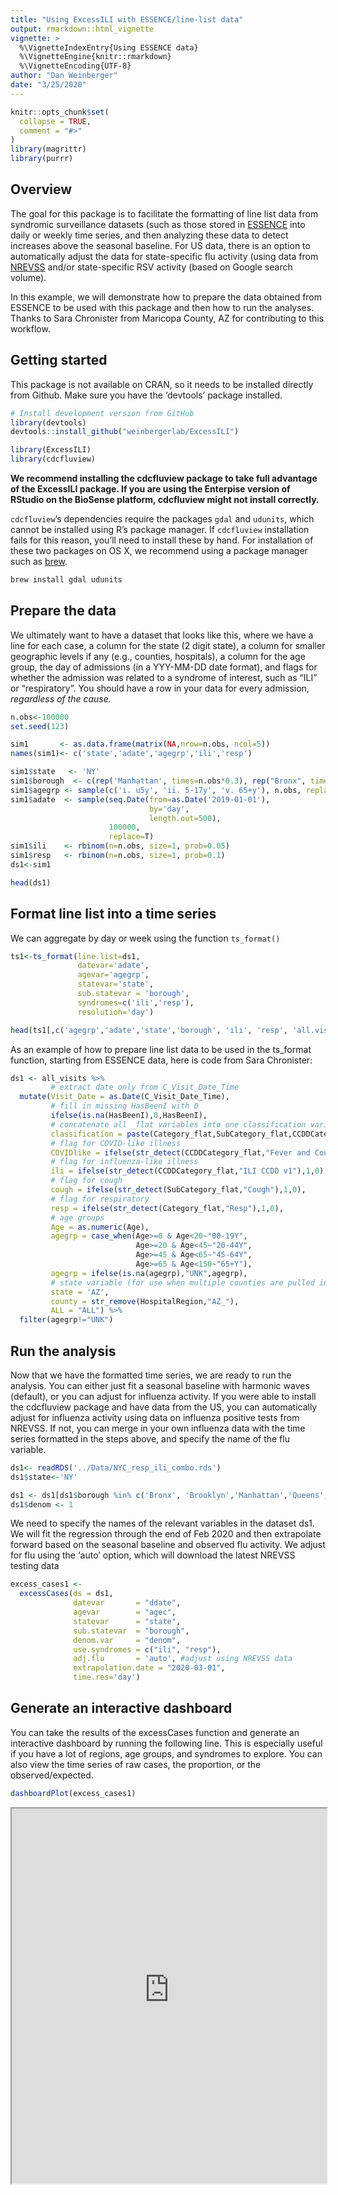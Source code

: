 ```yaml
---
title: "Using ExcessILI with ESSENCE/line-list data"
output: rmarkdown::html_vignette
vignette: >
  %\VignetteIndexEntry{Using ESSENCE data}
  %\VignetteEngine{knitr::rmarkdown}
  %\VignetteEncoding{UTF-8}
author: "Dan Weinberger"
date: "3/25/2020"
---
```


```r
knitr::opts_chunk$set(
  collapse = TRUE,
  comment = "#>"
)
library(magrittr)
library(purrr)

```

## Overview

The goal for this package is to facilitate the formatting of line list data
from syndromic surveillance datasets (such as those stored in
[ESSENCE](https://www.cdc.gov/nssp/index.html) into daily or weekly time
series, and then analyzing these data to detect increases above the seasonal
baseline. For US data, there is an option to automatically adjust the data for
state-specific flu activity (using data from
[NREVSS](https://www.cdc.gov/surveillance/nrevss/index.html) and/or
state-specific RSV activity (based on Google search volume).

In this example, we will demonstrate how to prepare the data obtained from
ESSENCE to be used with this package and then how to run the analyses. Thanks
to Sara Chronister from Maricopa County, AZ for contributing to this workflow.

## Getting started

This package is not available on CRAN, so it needs to be installed directly
from Github. Make sure you have the 'devtools' package installed.

```r
# Install development version from GitHub
library(devtools)
devtools::install_github("weinbergerlab/ExcessILI")
```

```r
library(ExcessILI)
library(cdcfluview)
```

**We recommend installing the cdcfluview package to take full advantage of
the ExcessILI package. If you are using the Enterpise version of RStudio on the
BioSense platform, cdcfluview might not install correctly.**

`cdcfluview`'s dependencies require the packages `gdal` and `udunits`, which
cannot be installed using R’s package manager. If `cdcfluview` installation
fails for this reason, you’ll need to install these by hand. For installation
of these two packages on OS X, we recommend using a package manager such as
[brew](https://brew.sh).

```r
brew install gdal udunits
```

## Prepare the data

We ultimately want to have a dataset that looks like this, where we have a line
for each case, a column for the state (2 digit state), a column for smaller
geographic levels if any (e.g., counties, hospitals), a column for the age
group, the day of admissions (in a YYY-MM-DD date format), and flags for
whether the admission was related to a syndrome of interest, such as "ILI" or
"respiratory". You should have a row in your data for every admission,
*regardless of the cause.* 

```r
n.obs<-100000
set.seed(123)

sim1       <- as.data.frame(matrix(NA,nrow=n.obs, ncol=5))
names(sim1)<- c('state','adate','agegrp','ili','resp')

sim1$state   <- 'NY'
sim1$borough  <- c(rep('Manhattan', times=n.obs*0.3), rep("Bronx", times=n.obs*0.7))
sim1$agegrp <- sample(c('i. u5y', 'ii. 5-17y', 'v. 65+y'), n.obs, replace=T)
sim1$adate  <- sample(seq.Date(from=as.Date('2019-01-01'),
                               by='day',
                               length.out=500),
                      100000,
                      replace=T)
sim1$ili    <- rbinom(n=n.obs, size=1, prob=0.05)
sim1$resp   <- rbinom(n=n.obs, size=1, prob=0.1)
ds1<-sim1
```

```r
head(ds1)
```

## Format line list into a time series

We can aggregate by day or week using the function `ts_format()`

```r
ts1<-ts_format(line.list=ds1,
               datevar='adate',
               agevar='agegrp',
               statevar='state', 
               sub.statevar = 'borough',
               syndromes=c('ili','resp'),
               resolution='day')
```

```r
head(ts1[,c('agegrp','adate','state','borough', 'ili', 'resp', 'all.visits')])
```

As an example of how to prepare line list data to be used in the ts_format
function, starting from ESSENCE data, here is code from Sara Chronister:

```r
ds1 <- all_visits %>%
         # extract date only from C_Visit_Date_Time
  mutate(Visit_Date = as.Date(C_Visit_Date_Time),
         # fill in missing HasBeenI with 0
         ifelse(is.na(HasBeenI),0,HasBeenI),
         # concatenate all _flat variables into one classification variable
         classification = paste(Category_flat,SubCategory_flat,CCDDCategory_flat,sep=";"),
         # flag for COVID-like illness
         COVIDlike = ifelse(str_detect(CCDDCategory_flat,"Fever and Cough-Sob-DiffBr neg Influenza DD v1"),1,0),
         # flag for influenza-like illness
         ili = ifelse(str_detect(CCDDCategory_flat,"ILI CCDD v1"),1,0),
         # flag for cough
         cough = ifelse(str_detect(SubCategory_flat,"Cough"),1,0),
         # flag for respiratory
         resp = ifelse(str_detect(Category_flat,"Resp"),1,0),
         # age groups
         Age = as.numeric(Age),
         agegrp = case_when(Age>=0 & Age<20~"00-19Y",
                            Age>=20 & Age<45~"20-44Y",
                            Age>=45 & Age<65~"45-64Y",
                            Age>=65 & Age<150~"65+Y"),
         agegrp = ifelse(is.na(agegrp),"UNK",agegrp),
         # state variable (for use when multiple counties are pulled in)
         state = 'AZ',
         county = str_remove(HospitalRegion,"AZ_"),
         ALL = "ALL") %>%
  filter(agegrp!="UNK")
```

## Run the analysis

Now that we have the formatted time series, we are ready to run the analysis.
You can either just fit a seasonal baseline with harmonic waves (default), or
you can  adjust for influenza activity. If you were able to install the
cdcfluview package and have data from the US, you can automatically adjust for
influenza activity using data on influenza positive tests from NREVSS. If not,
you can merge in your own influenza data with the time series formatted in the
steps above, and specify the name of the flu variable.

```r
ds1<- readRDS('../Data/NYC_resp_ili_combo.rds')
ds1$state<-'NY'

ds1 <- ds1[ds1$borough %in% c('Bronx', 'Brooklyn','Manhattan','Queens','Staten Island', 'Citywide'),]
ds1$denom <- 1
```

We need to specify the names of the relevant variables in the dataset ds1. We
will fit the regression through the end of Feb 2020 and then extrapolate
forward based on the seasonal baseline and observed flu activity. We adjust for
flu using the 'auto' option, which will download the latest NREVSS testing data

```r
excess_cases1 <-
  excessCases(ds = ds1,
              datevar       = "ddate", 
              agevar        = "agec",
              statevar      = "state",
              sub.statevar  = "borough",
              denom.var     = "denom",
              use.syndromes = c("ili", "resp"),
              adj.flu       = 'auto', #adjust using NREVSS data
              extrapolation.date = "2020-03-01",
              time.res='day')
```
## Generate an interactive dashboard

You can take the results of the excessCases function and generate an
interactive dashboard by running the following line. This is especially useful
if you have a lot of regions, age groups, and syndromes to explore. You can
also view the time series of raw cases, the proportion, or the
observed/expected.

```r
dashboardPlot(excess_cases1)
```

<iframe src = "https://weinbergerlab.shinyapps.io/NYC_syndromic/" width="100%"
        height="600px" class="shiny-app">

## Generate static versions of the plots

### Extract the quantities of interest

Which syndrome do you want to plot, and over what time range?

```r
syndrome.select <- 'ili' #which syndrome do you want to plot?
n.days <- 365  #How many days to plot?
```
 
Extract the data needed to plot from the results

```r
dates <-
  excess_cases1[[1]][[1]][[1]]$date
  
resultsNames <-
  c("unexplained.cases", "resid1", "denom", "upi", "lpi", "y", "pred")

# Extract various results of interest from 'excess_cases1' using
# 'excessExtract'
results <- map(resultsNames,
               ~excessExtract(extract.quantity = .,
                              ds = excess_cases1,
                              syndrome = syndrome.select)) %>%
           setNames(resultsNames)
```

Generate the plots
```r

select.indices <- (length(dates)-n.days):length(dates)
dates          <- dates[select.indices]
states         <- dimnames(results$pred)[[2]]
ages           <- dimnames(results$pred)[[3]]

for(i in 1:dim(results$pred)[2]){
  par(mfrow=c(2,3))

  for(j in 1:dim(results$pred)[3]){
    results$y.range1 <-
      range(c(results$pred[select.indices,i,j],
              results$y[select.indices,i,j],
              results$upi[select.indices,i,j],0))

    plot(dates,
         results$pred[select.indices,i,j],
         type='l',
         col='red',
         ylim=results$y.range1,
         bty='l',
         ylab='N cases',
         main=paste(states[i],ages[j]))

    points(dates,
           results$y[select.indices,i,j],
           type='l',
           col='black')

    polygon(c(dates, rev(dates)),
            c(results$lpi[select.indices,i,j],
              rev(results$upi[select.indices,i,j])),
            col = rgb(1, 0, 0, alpha = 0.1),
            border = NA)
  }
}
```
